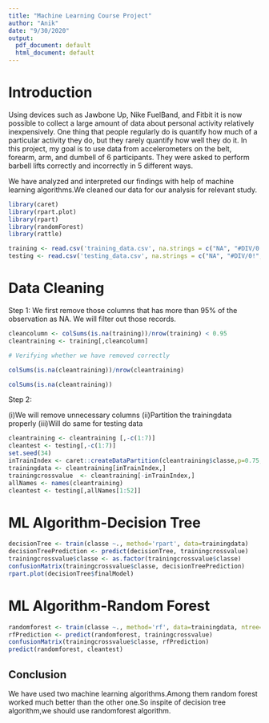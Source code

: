 ---
title: "Machine Learning Course Project"
author: "Anik"
date: "9/30/2020"
output:
  pdf_document: default
  html_document: default
---

# Introduction 

Using devices such as Jawbone Up, Nike FuelBand, and Fitbit it is now possible to collect a large amount of data about personal activity relatively inexpensively. One thing that people regularly do is quantify how much of a particular activity they do, but they rarely quantify how well they do it. In this project, my goal is to use data from accelerometers on the belt, forearm, arm, and dumbell of 6 participants. They were asked to perform barbell lifts correctly and incorrectly in 5 different ways. 

We have analyzed and interpreted our findings with help of machine learning algorithms.We cleaned our data for our analysis for relevant study.

```{r,echo=TRUE}
library(caret)
library(rpart.plot)
library(rpart)
library(randomForest)
library(rattle)
```

```{r,echo=TRUE}
training <- read.csv('training_data.csv', na.strings = c("NA", "#DIV/0!", ""))
testing <- read.csv('testing_data.csv', na.strings = c("NA", "#DIV/0!", ""))
```

# Data Cleaning

Step 1: We first remove those columns that has more than 95% of the observation as NA. We will filter out those records.

```{r,echo=TRUE}
cleancolumn <- colSums(is.na(training))/nrow(training) < 0.95
cleantraining <- training[,cleancolumn]

# Verifying whether we have removed correctly 

colSums(is.na(cleantraining))/nrow(cleantraining)

colSums(is.na(cleantraining))
```

Step 2:

(i)We will remove unnecessary columns
(ii)Partition the trainingdata properly
(iii)Will do same for testing data

```{r,echo=TRUE}
cleantraining <- cleantraining [,-c(1:7)]
cleantest <- testing[,-c(1:7)]
set.seed(34)
inTrainIndex <- caret::createDataPartition(cleantraining$classe,p=0.75,list=FALSE)
trainingdata <- cleantraining[inTrainIndex,]
trainingcrossvalue  <- cleantraining[-inTrainIndex,]
allNames <- names(cleantraining)
cleantest <- testing[,allNames[1:52]]
```

# ML Algorithm-Decision Tree

```{r,echo=TRUE}
decisionTree <- train(classe ~., method='rpart', data=trainingdata)
decisionTreePrediction <- predict(decisionTree, trainingcrossvalue)
trainingcrossvalue$classe <- as.factor(trainingcrossvalue$classe)
confusionMatrix(trainingcrossvalue$classe, decisionTreePrediction)
rpart.plot(decisionTree$finalModel)
```

# ML Algorithm-Random Forest

```{r,echo=TRUE}
randomforest <- train(classe ~., method='rf', data=trainingdata, ntree=50)
rfPrediction <- predict(randomforest, trainingcrossvalue)
confusionMatrix(trainingcrossvalue$classe, rfPrediction)
predict(randomforest, cleantest)
```

## Conclusion

We have used two machine learning algorithms.Among them random forest worked much better than the other one.So inspite of decision tree algorithm,we should use randomforest algorithm.
